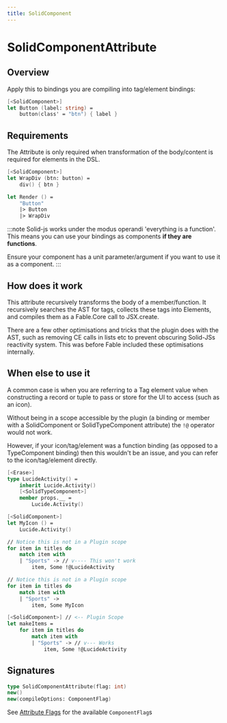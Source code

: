 ```yaml
---
title: SolidComponent
---
```


# SolidComponentAttribute

## Overview

Apply this to bindings you are compiling into tag/element bindings:

```fsharp
[<SolidComponent>]
let Button (label: string) =
    button(class' = "btn") { label }
```

## Requirements

The Attribute is only required when transformation of the body/content is required for elements in the DSL.

```fsharp title="Can compose bindings without the SolidComponentAttribute"
[<SolidComponent>]
let WrapDiv (btn: button) =
    div() { btn }

let Render () =
    "Button"
    |> Button
    |> WrapDiv
```

:::note
Solid-js works under the modus operandi 'everything is a function'. This means you can use your bindings as components **if they are functions**.

Ensure your component has a unit parameter/argument if you want to use it as a component.
:::

## How does it work

This attribute recursively transforms the body of a member/function.
It recursively searches the AST for tags, collects these tags into Elements, and compiles them as a Fable.Core call to JSX.create.

<div class="px-8 text-muted-foreground text-sm">
    There are a few other optimisations and tricks that the plugin does with the AST, such as removing CE calls in lists etc to prevent obscuring Solid-JSs reactivity system. This was before Fable included these optimisations internally.
</div>

## When else to use it

A common case is when you are referring to a Tag element value when constructing a record or tuple to pass or store for the UI to access (such as an icon).

Without being in a scope accessible by the plugin (a binding or member with a SolidComponent or SolidTypeComponent attribute) the `!@` operator would not work.

However, if your icon/tag/element was a function binding (as opposed to a TypeComponent binding) then this wouldn't be an issue, and you can refer to the icon/tag/element directly.

```fsharp
[<Erase>]
type LucideActivity() =
    inherit Lucide.Activity()
    [<SolidTypeComponent>]
    member props.__ =
        Lucide.Activity()

[<SolidComponent>]
let MyIcon () =
    Lucide.Activity()
```

```fsharp {5} tab title="Invalid"
// Notice this is not in a Plugin scope
for item in titles do
    match item with
    | "Sports" -> // v---- This won't work
        item, Some !@LucideActivity
```

```fsharp tab title="Valid"
// Notice this is not in a Plugin scope
for item in titles do
    match item with
    | "Sports" ->
        item, Some MyIcon
```

```fsharp {1,6} tab title="Alt Valid"
[<SolidComponent>] // <-- Plugin Scope
let makeItems =
    for item in titles do
        match item with
        | "Sports" -> // v--- Works
            item, Some !@LucideActivity
```

## Signatures

```fsharp
type SolidComponentAttribute(flag: int)
new()
new(compileOptions: ComponentFlag)
```


See [Attribute Flags](/partas-solid/attribute-flags) for the available `ComponentFlag`s
